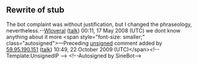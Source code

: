 <article id="17465113" title=Talk:Allancastria caucasica>
	<talkpage id="17465113" title="Talk:Allancastria caucasica">
{{WikiProject Lepidoptera|class=stub|importance=low}}
{{merged-from|Zerynthia caucasica}}

== Rewrite of stub ==

The bot complaint was without justification, but I changed the phraseology, nevertheless.--[[User:Wloveral|Wloveral]] ([[User talk:Wloveral|talk]]) 00:11, 17 May 2008 (UTC)
we dont know anything about it more  &lt;span style=&quot;font-size: smaller;&quot; class=&quot;autosigned&quot;&gt;—Preceding [[Wikipedia:Signatures|unsigned]] comment added by [[Special:Contributions/59.95.190.151|59.95.190.151]] ([[User talk:59.95.190.151|talk]]) 10:49, 22 October 2009 (UTC)&lt;/span&gt;&lt;!-- Template:UnsignedIP --&gt; &lt;!--Autosigned by SineBot--&gt;
	</talkpage>
</article>